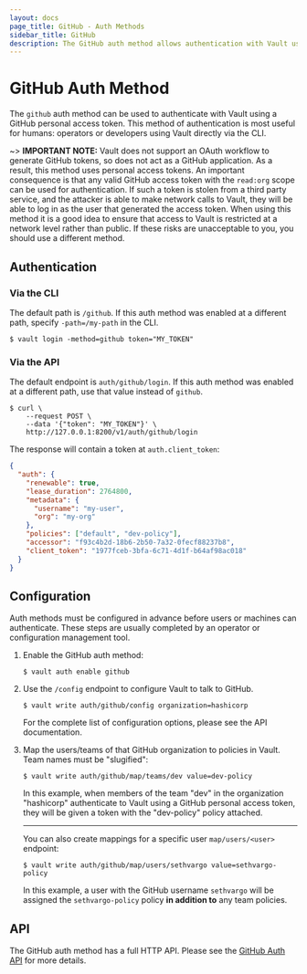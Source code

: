 ```yaml
---
layout: docs
page_title: GitHub - Auth Methods
sidebar_title: GitHub
description: The GitHub auth method allows authentication with Vault using GitHub.
---
```


# GitHub Auth Method

The `github` auth method can be used to authenticate with Vault using a GitHub
personal access token. This method of authentication is most useful for humans:
operators or developers using Vault directly via the CLI.

~> **IMPORTANT NOTE:** Vault does not support an OAuth workflow to generate
GitHub tokens, so does not act as a GitHub application. As a result, this method
uses personal access tokens. An important consequence is that any valid GitHub
access token with the `read:org` scope can be used for authentication. If such a
token is stolen from a third party service, and the attacker is able to make
network calls to Vault, they will be able to log in as the user that generated
the access token. When using this method it is a good idea to ensure that access
to Vault is restricted at a network level rather than public. If these risks are
unacceptable to you, you should use a different method.

## Authentication

### Via the CLI

The default path is `/github`. If this auth method was enabled at a different
path, specify `-path=/my-path` in the CLI.

```shell-session
$ vault login -method=github token="MY_TOKEN"
```

### Via the API

The default endpoint is `auth/github/login`. If this auth method was enabled
at a different path, use that value instead of `github`.

```shell-session
$ curl \
    --request POST \
    --data '{"token": "MY_TOKEN"}' \
    http://127.0.0.1:8200/v1/auth/github/login
```

The response will contain a token at `auth.client_token`:

```json
{
  "auth": {
    "renewable": true,
    "lease_duration": 2764800,
    "metadata": {
      "username": "my-user",
      "org": "my-org"
    },
    "policies": ["default", "dev-policy"],
    "accessor": "f93c4b2d-18b6-2b50-7a32-0fecf88237b8",
    "client_token": "1977fceb-3bfa-6c71-4d1f-b64af98ac018"
  }
}
```

## Configuration

Auth methods must be configured in advance before users or machines can
authenticate. These steps are usually completed by an operator or configuration
management tool.

1. Enable the GitHub auth method:

   ```text
   $ vault auth enable github
   ```

1. Use the `/config` endpoint to configure Vault to talk to GitHub.

   ```text
   $ vault write auth/github/config organization=hashicorp
   ```

   For the complete list of configuration options, please see the API
   documentation.

1. Map the users/teams of that GitHub organization to policies in Vault. Team
   names must be "slugified":

   ```text
   $ vault write auth/github/map/teams/dev value=dev-policy
   ```

   In this example, when members of the team "dev" in the organization
   "hashicorp" authenticate to Vault using a GitHub personal access token, they
   will be given a token with the "dev-policy" policy attached.

   ***

   You can also create mappings for a specific user `map/users/<user>`
   endpoint:

   ```text
   $ vault write auth/github/map/users/sethvargo value=sethvargo-policy
   ```

   In this example, a user with the GitHub username `sethvargo` will be
   assigned the `sethvargo-policy` policy **in addition to** any team policies.

## API

The GitHub auth method has a full HTTP API. Please see the
[GitHub Auth API](/vault/api-docs/auth/github) for more
details.
